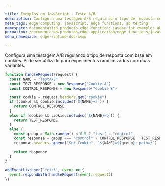 ```yaml
---

title: Exemplos em JavaScript - Teste A/B
description: Configura uma testagem A/B regulando o tipo de resposta com base em cookies. 
meta_tags: edge computing, javascript, edge functions, ab testing
namespace: documentation_products_edge_functions_javascript_examples_ab_testing
permalink: /documentacao/produtos/edge-application/edge-functions/javascript-examples/ab-testing/
menu_namespace: edge-runtime-doc-menu

---
```


Configura uma testagem A/B regulando o tipo de resposta com base em cookies. Pode ser utilizado para experimentos randomizados com duas variantes.

```js
function handleRequest(request) {
  const NAME = "TestA/B"
  const TEST_RESPONSE = new Response("Cookie A")
  const CONTROL_RESPONSE = new Response("Cookie B")

  const cookie = request.headers.get("cookie")
  if (cookie && cookie.includes(`${NAME}=a`)) {
    return CONTROL_RESPONSE
  }
  else if (cookie && cookie.includes(`${NAME}=b`)) {
    return TEST_RESPONSE
  }
  else {
    const group = Math.random() < 0.5 ? "test" : "control"
    const response = group === "control" ? CONTROL_RESPONSE : TEST_RESPONSE
    response.headers.append("Set-Cookie", `${NAME}=${group}; path=/`)

    return response
  }
}

addEventListener("fetch", event => {
  event.respondWith(handleRequest(event.request))
})
```


